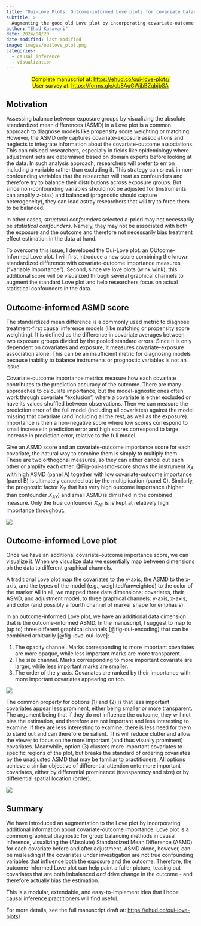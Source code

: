 ```yaml
---
title: "Oui-Love Plots: Outcome-informed Love plots for covariate balance in causal inference"
subtitle: > 
  Augmenting the good old Love plot by incorporating covariate-outcome importance measures.
author: "Ehud Karavani"
date: 2024/04/20
date-modified: last-modified
image: images/ouilove_plot.png
categories: 
  - causal inference
  - visualization
---
```


<!-- TODO: consider writing a script that will download the raw files from published version on github
https://github.com/ehudkr/oui-love-plots/tree/gh-pages
and will use some {{ includes }} shortcode to automatically update this page. -->

:::{style="text-align: center"}
<span style=" background-color: yellow;">
Complete manuscript at: [https://ehud.co/oui-love-plots/](https://ehud.co/oui-love-plots/)
<br>
User survey at: [https://forms.gle/cb8AqGWjbBZqbjbSA](https://forms.gle/cb8AqGWjbBZqbjbSA)
</span>
:::

## Motivation
Assessing balance between exposure groups by visualizing the absolute standardized mean differences (ASMD) in a Love plot is a common approach to diagnose models like propensity score weighting or matching.
However, the ASMD only captures covariate-exposure associations and neglects to integrate information about the covariate-outcome associations.
This can mislead researchers, especially in fields like epidemiology where adjustment sets are determined based on domain experts before looking at the data.
In such analysis approach, researchers will prefer to err on including a variable rather than excluding it.
This strategy can sneak in non-confounding variables that the researcher will treat as confounders and therefore try to balance their distributions across exposure groups. 
But since non-confounding variables should not be adjusted for (instruments can amplify z-bias) and balanced (prognostic should capture heterogeneity), 
they can lead astray researchers that will try to force them to be balanced.

In other cases, *structural confounders* selected a-priori may not necessarily be *statistical confounders*.
Namely, they may not be associated with both the exposure and the outcome and therefore not necessarily bias treatment effect estimation in the data at hand.

To overcome this issue, I developed the Oui-Love plot: an OUtcome-Informed Love plot.
I will first introduce a new score combining the known standardized difference with covariate-outcome importance measures ("variable importance").
Second, since we love plots (wink wink), this additional score will be visualized through several graphical channels to augment the standard Love plot and help researchers focus on actual statistical confounders in the data. 

## Outcome-informed ASMD score
The standardized mean difference is a commonly used metric to diagnose treatment-first causal inference models (like matching or propensity score weighting).
It is defined as the difference in covariate averages between two exposure groups divided by the pooled standard errors.
Since it is only dependent on covariates and exposure, it measures covariate-exposure association alone.
This can be an insufficient metric for diagnosing models because inability to balance instruments or prognostic variables is not an issue.

Covariate-outcome importance metrics measure how each covariate contributes to the prediction accuracy of the outcome.
There are many approaches to calculate importance,
but the model-agnostic ones often work through covariate "exclusion",
where a covariate is either excluded or have its values shuffled between observations.
Then we can measure the prediction error of the full model (including all covariates) against the model missing that covariate (and including all the rest, as well as the exposure). 
Importance is then a non-negative score where low scores correspond to small increase in prediction error and high scores correspond to large increase in prediction error, relative to the full model.

Give an ASMD score and an covariate-outcome importance score for each covariate, 
the natural way to combine them is simply to multiply them.
These are two orthogonal measures, so they can either cancel out each other or amplify each other.
@Fig-oui-asmd-score shows the instrument $X_A$ with high ASMD (panel A) together with low covariate-outcome importance (panel B) is ultimately canceled out by the multiplication (panel C). 
Similarly, the prognostic factor $X_Y$ that has very high outcome importance (higher than confounder $X_{AY}$) and small ASMD is dimished in the combined measure. 
Only the true confounder $X_{AY}$ is is kept at relatively high importance throughout.
 
![](images/oui-asmd-score.svg){#fig-oui-asmd-score}


## Outcome-informed Love plot

Once we have an additional covariate-outcome importance score, 
we can visualize it. 
When we visualize data we essentially map between dimensions oh the data to different graphical channels.

A traditional Love plot map the covariates to the y-axis, 
the ASMD to the x-axis,
and the types of the model (e.g., weighted/unweighted) to the color of the marker
All in all, we mapped three data dimensions: covariates, their ASMD, and adjustment model, to three graphical channels: y-axis, x-axis, and color (and possibly a fourth channel of marker shape for emphasis).

In an outcome-informed Love plot, we have an additional data dimension that is the outcome-informed ASMD. 
In the manuscript, I suggest to map to (up to) three different graphical channels [@fig-oui-encoding] that can be combined arbitrarily [@fig-love-oui-love]:

 1. The opacity channel. Marks corresponding to more important covariates are more opaque, while less important marks are more transparent. 
  2. The size channel. Marks corresponding to more important covariate are larger, while less important marks are smaller.
  3. The order of the y-axis. Covariates are ranked by their importance with more important covariates appearing on top. 

:::{.column-body-outset}
![](images/oui-encoding.svg){#fig-oui-encoding}
:::

The common property for options (1) and (2) is that less important covariates appear less prominent, 
either being smaller or more transparent. 
The argument being that if they do not influence the outcome, they will not bias the estimation, and therefore are not important and less interesting to examine.
If they are less interesting to examine, there is less need for them to stand out and can therefore be salient. 
This will reduce clutter and allow the viewer to focus on the more important (and thus visually prominent) covariates.
Meanwhile, option (3) clusters more important covariates to specific regions of the plot, 
but breaks the standard of ordering covariates by the unadjusted ASMD that may be familiar to practitioners. 
All options achieve a similar objective of differential attention onto more important covariates, 
either by differential prominence (transparency and size) or by differential spatial location (order).

:::{.column-screen-inset}
![](images/love-oui-love.svg){#fig-love-oui-love}
:::

## Summary
We have introduced an augmentation to the Love plot 
by incorporating additional information about covariate-outcome importance.
Love plot is a common graphical diagnostic for group balancing methods in causal inference,
visualizing the (Absolute) Standardized Mean Difference (ASMD) for each covariate before and after adjustment.
ASMD alone, however, can be misleading if the covariates under investigation are not true confounding variables that influence both the exposure and the outcome.
Therefore, the outcome-informed Love plot can help paint a fuller picture, 
teasing out covariates that are both imbalanced *and* drive change in the outcome - and therefore actually bias the estimation.

This is a modular, extendable, and easy-to-implement idea that I hope causal inference practitioners will find useful. 

For more details, see the full manuscript draft at: [https://ehud.co/oui-love-plots/](https://ehud.co/oui-love-plots/)



